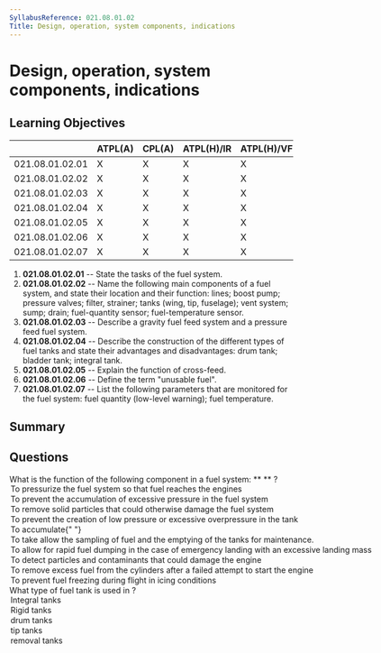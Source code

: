 ```yaml
---
SyllabusReference: 021.08.01.02
Title: Design, operation, system components, indications
---
```


# Design, operation, system components, indications

## Learning Objectives

|                 | ATPL(A) | CPL(A) | ATPL(H)/IR | ATPL(H)/VFR | CPL(H) | IR  | CBIR(A) |
| --------------- | ------- | ------ | ---------- | ----------- | ------ | --- | ------- |
| 021.08.01.02.01 | X       | X      | X          | X           | X      |     |         |
| 021.08.01.02.02 | X       | X      | X          | X           | X      |     |         |
| 021.08.01.02.03 | X       | X      | X          | X           | X      |     |         |
| 021.08.01.02.04 | X       | X      | X          | X           | X      |     |         |
| 021.08.01.02.05 | X       | X      | X          | X           | X      |     |         |
| 021.08.01.02.06 | X       | X      | X          | X           | X      |     |         |
| 021.08.01.02.07 | X       | X      | X          | X           | X      |     |         |

1. **021.08.01.02.01** -- State the tasks of the fuel system.
2. **021.08.01.02.02** -- Name the following main components of a fuel system,
   and state their location and their function: lines; boost pump; pressure
   valves; filter, strainer; tanks (wing, tip, fuselage); vent system; sump;
   drain; fuel-quantity sensor; fuel-temperature sensor.
3. **021.08.01.02.03** -- Describe a gravity fuel feed system and a pressure
   feed fuel system.
4. **021.08.01.02.04** -- Describe the construction of the different types of
   fuel tanks and state their advantages and disadvantages: drum tank; bladder
   tank; integral tank.
5. **021.08.01.02.05** -- Explain the function of cross-feed.
6. **021.08.01.02.06** -- Define the term "unusable fuel".
7. **021.08.01.02.07** -- List the following parameters that are monitored for
   the fuel system: fuel quantity (low-level warning); fuel temperature.

## Summary

## Questions

<Question id="N3j3OaDiyG" variant="definition" lo="021.08.01.02.02">
  <Text>
    What is the function of the following component in a fuel system: **
    <Subject />
    ** ?
  </Text>
  <Option id="N3j3OaDiyG-1" subject="boost pump">
    To pressurize the fuel system so that fuel reaches the engines
  </Option>
  <Option id="N3j3OaDiyG-2" subject={["pressure valves", "relief valves"]}>
    To prevent the accumulation of excessive pressure in the fuel system
  </Option>
  <Option id="N3j3OaDiyG-3" subject={["filter", "strainer"]}>
    To remove solid particles that could otherwise damage the fuel system
  </Option>
  <Option id="N3j3OaDiyG-4" subject="ventilation system">
    To prevent the creation of low pressure or excessive overpressure in the
    tank
  </Option>
  <Option id="N3j3OaDiyG-5" subject="sump">
    To accumulate{" "}
  </Option>
  <Option id="N3j3OaDiyG-6" subject="drain valve">
    To take allow the sampling of fuel and the emptying of the tanks for
    maintenance.
  </Option>
  <Option id="N3j3OaDiyG-7">
    To allow for rapid fuel dumping in the case of emergency landing with an
    excessive landing mass
  </Option>
  <Option
    id="N3j3OaDiyG-8"
    why="could be confused with 'filter' and 'strainer', but remember, these 2 devices are purely mechanical and they prevent the accumulation of particles, but don't detect them, at least not in any useful time."
  >
    To detect particles and contaminants that could damage the engine
  </Option>
  <Option id="N3j3OaDiyG-9">
    To remove excess fuel from the cylinders after a failed attempt to start the
    engine
  </Option>
  <Option id="N3j3OaDiyG-10">
    To prevent fuel freezing during flight in icing conditions
  </Option>
</Question>

<Question id="AMNQpqkaJg" variant="definition" lo="021.08.01.02.04">
  <Text>
    What type of fuel tank is used in <Subject />?
  </Text>
  <Option id="AMNQpqkaJg-1" subject="wet wing aircraft wing tanks">
    Integral tanks
  </Option>
  <Option id="AMNQpqkaJg-2" subject="dry wing aircraft wing tanks">
    Rigid tanks
  </Option>
  <Option id="AMNQpqkaJg-3" subject="dry wing aircraft wing tanks">
    drum tanks
  </Option>
  <Option id="AMNQpqkaJg-4" subject="wingtips to store additional fuel">
    tip tanks
  </Option>
  <Option id="AMNQpqkaJg-5" why="not relevant to LOs">
    removal tanks
  </Option>
</Question>
